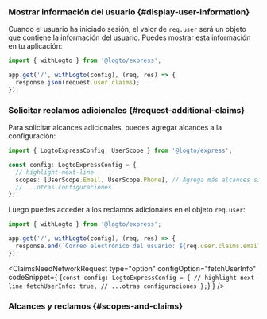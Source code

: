 

### Mostrar información del usuario \{#display-user-information}

Cuando el usuario ha iniciado sesión, el valor de `req.user` será un objeto que contiene la información del usuario. Puedes mostrar esta información en tu aplicación:

```ts title="app.ts"
import { withLogto } from '@logto/express';

app.get('/', withLogto(config), (req, res) => {
  response.json(request.user.claims);
});
```

### Solicitar reclamos adicionales \{#request-additional-claims}

<FindUserInfoMissing method="req.user" />

<ScopesAndClaimsIntroduction />

Para solicitar alcances adicionales, puedes agregar alcances a la configuración:

```ts title="app.ts"
import { LogtoExpressConfig, UserScope } from '@logto/express';

const config: LogtoExpressConfig = {
  // highlight-next-line
  scopes: [UserScope.Email, UserScope.Phone], // Agrega más alcances si es necesario
  // ...otras configuraciones
};
```

Luego puedes acceder a los reclamos adicionales en el objeto `req.user`:

```ts title="app.ts"
import { withLogto } from '@logto/express';

app.get('/', withLogto(config), (req, res) => {
  response.end(`Correo electrónico del usuario: ${req.user.claims.email}`);
});
```

<ClaimsNeedNetworkRequest
  type="option"
  configOption="fetchUserInfo"
  codeSnippet={
    <CodeBlock language="ts" title="app.ts">{`const config: LogtoExpressConfig = {
  // highlight-next-line
  fetchUserInfo: true,
  // ...otras configuraciones
};`}</CodeBlock>
  }
/>

### Alcances y reclamos \{#scopes-and-claims}

<ScopesAndClaims />
